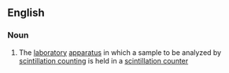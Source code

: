 ==English==

===Noun===
{{en-noun|head=[[scintillation]] [[vial]]}}

# The [[laboratory]] [[apparatus]] in which a sample to be analyzed by [[scintillation counting]] is held in a [[scintillation counter]]